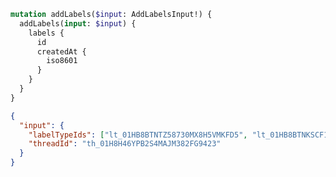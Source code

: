 ```graphql filename="Mutation"
mutation addLabels($input: AddLabelsInput!) {
  addLabels(input: $input) {
    labels {
      id
      createdAt {
        iso8601
      }
    }
  }
}
```

```json filename="Variables"
{
  "input": {
    "labelTypeIds": ["lt_01HB8BTNTZ58730MX8H5VMKFD5", "lt_01HB8BTNKSCF1FK5ETFVRSDC6G"],
    "threadId": "th_01H8H46YPB2S4MAJM382FG9423"
  }
}
```

